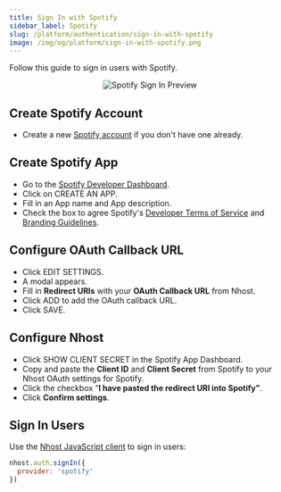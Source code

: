 ```yaml
---
title: Sign In with Spotify
sidebar_label: Spotify
slug: /platform/authentication/sign-in-with-spotify
image: /img/og/platform/sign-in-with-spotify.png
---
```


Follow this guide to sign in users with Spotify.

<p align="center">
  <img
    alt="Spotify Sign In Preview"
    src="/img/social-providers/spotify-preview.svg"
    width={480}
    height={267}
  />
</p>

## Create Spotify Account

- Create a new [Spotify account](https://www.spotify.com/) if you don't have one already.

## Create Spotify App

- Go to the [Spotify Developer Dashboard](https://developer.spotify.com/dashboard/).
- Click on CREATE AN APP.
- Fill in an App name and App description.
- Check the box to agree Spotify's [Developer Terms of Service](https://developer.spotify.com/terms) and [Branding Guidelines](https://developer.spotify.com/branding-guidelines).

## Configure OAuth Callback URL

- Click EDIT SETTINGS.
- A modal appears.
- Fill in **Redirect URIs** with your **OAuth Callback URL** from Nhost.
- Click ADD to add the OAuth callback URL.
- Click SAVE.

## Configure Nhost

- Click SHOW CLIENT SECRET in the Spotify App Dashboard.
- Copy and paste the **Client ID** and **Client Secret** from Spotify to your Nhost OAuth settings for Spotify.
- Click the checkbox “**I have pasted the redirect URI into Spotify”**.
- Click **Confirm settings**.

## Sign In Users

Use the [Nhost JavaScript client](/reference/javascript) to sign in users:

```js
nhost.auth.signIn({
  provider: 'spotify'
})
```
